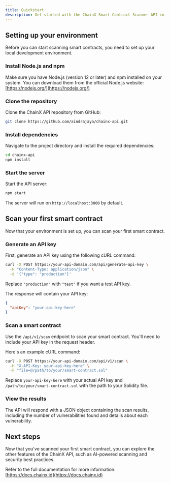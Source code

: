 ```yaml
---
title: Quickstart
description: Get started with the ChainX Smart Contract Scanner API in minutes
---
```


## Setting up your environment

Before you can start scanning smart contracts, you need to set up your local development environment.

### Install Node.js and npm

Make sure you have Node.js (version 12 or later) and npm installed on your system. You can download them from the official Node.js website: [https://nodejs.org/](https://nodejs.org/)

### Clone the repository

Clone the ChainX API repository from GitHub:

```bash
git clone https://github.com/aindrajaya/chainx-api.git
```

### Install dependencies

Navigate to the project directory and install the required dependencies:

```bash
cd chainx-api
npm install
```

### Start the server

Start the API server:

```bash
npm start
```

The server will run on `http://localhost:3000` by default.

## Scan your first smart contract

Now that your environment is set up, you can scan your first smart contract.

### Generate an API key

First, generate an API key using the following cURL command:

```bash
curl -X POST https://your-api-domain.com/api/generate-api-key \
  -H "Content-Type: application/json" \
  -d '{"type": "production"}'
```

Replace `"production"` with `"test"` if you want a test API key.

The response will contain your API key:

```json
{
  "apiKey": "your-api-key-here"
}
```

### Scan a smart contract

Use the `/api/v1/scan` endpoint to scan your smart contract. You'll need to include your API key in the request header.

Here's an example cURL command:

```bash
curl -X POST https://your-api-domain.com/api/v1/scan \
  -H "X-API-Key: your-api-key-here" \
  -F "file=@/path/to/your/smart-contract.sol"
```

Replace `your-api-key-here` with your actual API key and `/path/to/your/smart-contract.sol` with the path to your Solidity file.

### View the results

The API will respond with a JSON object containing the scan results, including the number of vulnerabilities found and details about each vulnerability.

## Next steps

Now that you've scanned your first smart contract, you can explore the other features of the ChainX API, such as AI-powered scanning and security best practices.

Refer to the full documentation for more information: [https://docs.chainx.id](https://docs.chainx.id)